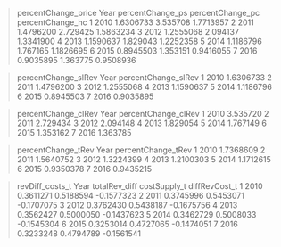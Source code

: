 > percentChange_price
  Year percentChange_ps percentChange_pc percentChange_hc
1 2010        1.6306733         3.535708        1.7713957
2 2011        1.4796200         2.729425        1.5863234
3 2012        1.2555068         2.094137        1.3341900
4 2013        1.1590637         1.829043        1.2252358
5 2014        1.1186796         1.767165        1.1826695
6 2015        0.8945503         1.353151        0.9416055
7 2016        0.9035895         1.363775        0.9508936


> percentChange_slRev
  Year percentChange_slRev
1 2010           1.6306733
2 2011           1.4796200
3 2012           1.2555068
4 2013           1.1590637
5 2014           1.1186796
6 2015           0.8945503
7 2016           0.9035895

> percentChange_clRev
  Year percentChange_clRev
1 2010            3.535720
2 2011            2.729434
3 2012            2.094148
4 2013            1.829054
5 2014            1.767149
6 2015            1.353162
7 2016            1.363785

> percentChange_tRev
  Year percentChange_tRev
1 2010          1.7368609
2 2011          1.5640752
3 2012          1.3224399
4 2013          1.2100303
5 2014          1.1712615
6 2015          0.9350378
7 2016          0.9435215


> revDiff_costs_t
  Year totalRev_diff costSupply_t diffRevCost_t
1 2010     0.3611271    0.5188594    -0.1577323
2 2011     0.3745996    0.5453071    -0.1707075
3 2012     0.3762430    0.5438187    -0.1675756
4 2013     0.3562427    0.5000050    -0.1437623
5 2014     0.3462729    0.5008033    -0.1545304
6 2015     0.3253014    0.4727065    -0.1474051
7 2016     0.3233248    0.4794789    -0.1561541



